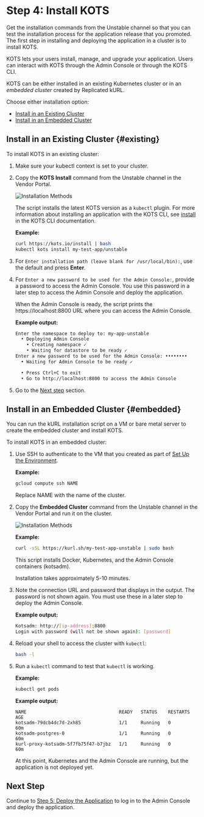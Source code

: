 
# Step 4: Install KOTS

Get the installation commands from the Unstable channel so that you can test the installation process for the application release that you promoted. The first step in installing and deploying the application in a cluster is to install KOTS.

KOTS lets your users install, manage, and upgrade your application. Users can interact with KOTS through the Admin Console or through the KOTS CLI.

KOTS can be either installed in an existing Kubernetes cluster or in an _embedded cluster_ created by Replicated kURL.

Choose either installation option:
* [Install in an Existing Cluster](#existing)
* [Install in an Embedded Cluster](#embedded)

## Install in an Existing Cluster {#existing}

To install KOTS in an existing cluster:

1. Make sure your kubectl context is set to your cluster.

1. Copy the **KOTS Install** command from the Unstable channel in the Vendor Portal.

   ![Installation Methods](/images/guides/kots/installation-methods-existing.png)

   The script installs the latest KOTS version as a `kubectl` plugin. For more information about installing an application with the KOTS CLI, see [install](../reference/kots-cli-install/) in the KOTS CLI documentation.

   **Example:**

   ```bash
   curl https://kots.io/install | bash
   kubectl kots install my-test-app/unstable
   ```

1. For `Enter installation path (leave blank for /usr/local/bin):`, use the default and press **Enter**.

1. For `Enter a new password to be used for the Admin Console:`, provide a password to access the Admin Console. You use this password in a later step to access the Admin Console and deploy the application.

   When the Admin Console is ready, the script prints the https://localhost:8800 URL where you can access the Admin Console.

   **Example output:**

   ```bash
   Enter the namespace to deploy to: my-app-unstable
     • Deploying Admin Console
       • Creating namespace ✓
       • Waiting for datastore to be ready ✓
   Enter a new password to be used for the Admin Console: ••••••••
     • Waiting for Admin Console to be ready ✓

     • Press Ctrl+C to exit
     • Go to http://localhost:8800 to access the Admin Console
   ```

1. Go to the [Next step](#next-step) section.

## Install in an Embedded Cluster {#embedded}

You can run the kURL installation script on a VM or bare metal server to create the embedded cluster and install KOTS.

To install KOTS in an embedded cluster:

1. Use SSH to authenticate to the VM that you created as part of [Set Up the Environment](tutorial-ui-setup#set-up-the-environment).

   **Example:**

   ```bash
   gcloud compute ssh NAME
   ```

   Replace NAME with the name of the cluster.

1. Copy the **Embedded Cluster** command from the Unstable channel in the Vendor Portal and run it on the cluster.

   ![Installation Methods](/images/guides/kots/installation-methods-embedded.png)

   **Example:**

   ```bash
   curl -sSL https://kurl.sh/my-test-app-unstable | sudo bash
   ```

   This script installs Docker, Kubernetes, and the Admin Console containers (kotsadm).

   Installation takes approximately 5-10 minutes.

1. Note the connection URL and password that displays in the output. The password is not shown again. You must use these in a later step to deploy the Admin Console.

   **Example output:**

   ```bash
   Kotsadm: http://[ip-address]:8800
   Login with password (will not be shown again): [password]
   ```

1. Reload your shell to access the cluster with `kubectl`:

   ```bash
   bash -l
   ```

1. Run a `kubectl` command to test that `kubectl` is working.

   **Example:**

   ```bash
   kubectl get pods
   ```

   **Example output:**

   ```
   NAME                                  READY   STATUS    RESTARTS   AGE
   kotsadm-79dcb4dc7d-2xh85              1/1     Running   0          60m
   kotsadm-postgres-0                    1/1     Running   0          60m
   kurl-proxy-kotsadm-5f7fb75f47-b7jbz   1/1     Running   0          60m
   ```

   At this point, Kubernetes and the Admin Console are running, but the application is not deployed yet.

## Next Step

Continue to [Step 5: Deploy the Application](tutorial-ui-deploy-app) to log in to the Admin Console and deploy the application.
